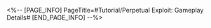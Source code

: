 <%-- [PAGE_INFO]
PageTitle=#Tutorial/Perpetual Exploit: Gameplay Details#
[END_PAGE_INFO] --%>
{{Tutorial
|sort      = 810301
|title     = Perpetual Exploit: Gameplay Details
|subtitle  = 
|type      = 
|about     = 
|image1    = Tutorial Perpetual Exploit Gameplay Details 1.png{{subst:void|<!--$UPLOAD:<<SpriteOutput/TutorialPic/TutorialPage_810301.png>-<Tutorial Perpetual Exploit Gameplay Details 1.png>-<Tutorial Files>>-->}}
|text1     = Do your best to make the {{Color|h|nobold=1|same character}} perform consecutive actions.<br />You will accumulate a large amount of Grit Value after the same character performs {{Color|h|nobold=1|consecutive actions}}
|image2    = Tutorial Perpetual Exploit Gameplay Details 2.png{{subst:void|<!--$UPLOAD:<<SpriteOutput/TutorialPic/TutorialPage_810301.png>-<Tutorial Perpetual Exploit Gameplay Details 2.png>-<Tutorial Files>>-->}}
|text2     = After characters cast their {{Color|h|nobold=1|Ultimates}}, their actions are Advanced Forward by {{Color|h|nobold=1|100%}}.<br />You can use Ultimates to make the same character act consecutively.
}}